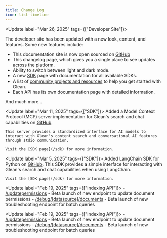 ```yaml
---
title: Change Log
icon: list-timeline
---
```



<Update label="Mar 26, 2025" tags={["Developer Site"]}>

The developer site has been updated with a new look, content, and features. Some new features include:

- This documentation site is now open sourced on [GitHub](https://github.com/gleanwork/dev-docs)
- This changelog page, which gives you a single place to see updates across the platform.
- Ability to switch between light and dark mode.
- A new [SDK](/sdk) page with documentation for all available SDKs.
- A list of [community projects and resources](/home/community) to help you get started with Glean.
- Each API has its own documentation page with detailed information.

And much more...
</Update>

<Update label="Mar 11, 2025" tags={["SDK"]}>
    Added a Model Context Protocol (MCP) server implementation for Glean's search and chat capabilities on [GitHub](https://github.com/gleanwork/mcp-server).

    This server provides a standardized interface for AI models to interact with Glean's content search and conversational AI features through stdio communication.

    Visit the [SDK page](/sdk) for more information.
</Update>

<Update label="Mar 5, 2025" tags={["SDK"]}>
    Added LangChain SDK for Python on [GitHub](https://github.com/gleanwork/langchain-glean). This SDK provides a simple interface for interacting with Glean's search and chat capabilities when using LangChain.

    Visit the [SDK page](/sdk) for more information.
</Update>

<Update label="Feb 19, 2025" tags={["Indexing API"]}>
    - [/updatepermissions](https://developers.glean.com/indexing/tag/Documents/paths/~1updatepermissions/post/) - Beta launch of new endpoint to update document permissions
    - [/debug/[datasource]/documents](https://developers.glean.com/indexing/tag/Troubleshooting/paths/~1debug~1%7Bdatasource%7D~1documents/post/) - Beta launch of new troubleshooting endpoint for batch queries
</Update>

<Update label="Feb 19, 2025" tags={["Indexing API"]}>
    - [/updatepermissions](https://developers.glean.com/indexing/tag/Documents/paths/~1updatepermissions/post/) - Beta launch of new endpoint to update document permissions
    - [/debug/[datasource]/documents](https://developers.glean.com/indexing/tag/Troubleshooting/paths/~1debug~1%7Bdatasource%7D~1documents/post/) - Beta launch of new troubleshooting endpoint for batch queries
</Update>
